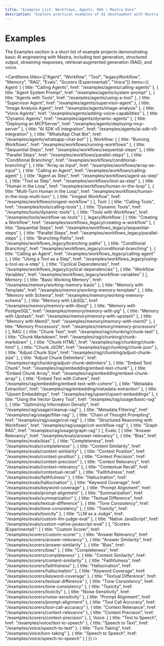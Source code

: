 ```yaml
---
title: "Examples List: Workflows, Agents, RAG | Mastra Docs"
description: "Explore practical examples of AI development with Mastra, including text generation, RAG implementations, structured outputs, and multi-modal interactions. Learn how to build AI applications using OpenAI, Anthropic, and Google Gemini."
---
```



# Examples

The Examples section is a short list of example projects demonstrating basic AI engineering with Mastra, including text generation, structured output, streaming responses, retrieval‐augmented generation (RAG), and voice.

<CardItems
  titles={["Agent", "Workflow", "Tool", "legacyWorkflow", "Memory", "RAG", "Evals", "Scorers (Experimental)", "Voice"]}
  items={{
    Agent: [
      { title: "Calling Agents", href: "/examples/agents/calling-agents" },
      { title: "Agent System Prompt", href: "/examples/agents/system-prompt" },
      { title: "Agents with Tools", href: "/examples/agents/using-a-tool" },
      { title: "Supervisor Agent", href: "/examples/agents/supervisor-agent" },
      { title: "Image Analysis Agent", href: "/examples/agents/image-analysis" },
      { title: "Voice Agents", href: "/examples/agents/adding-voice-capabilities" },
      { title: "Dynamic Agents", href: "/examples/agents/dynamic-agents" },
      { title: "Deploying an MCPServer", href: "/examples/agents/deploying-mcp-server" },
      { title: "AI SDK v5 Integration", href: "/examples/agents/ai-sdk-v5-integration" },
      { title: "WhatsApp Chat Bot", href: "/examples/agents/whatsapp-chat-bot" }
    ],
    Workflow: [
      { title: "Running Workflows", href: "/examples/workflows/running-workflows" },
      { title: "Sequential Steps", href: "/examples/workflows/sequential-steps" },
      { title: "Parallel Steps", href: "/examples/workflows/parallel-steps" },
      { title: "Conditional Branching", href: "/examples/workflows/conditional-branching" },
      { title: "Array as Input", href: "/examples/workflows/array-as-input" },
      { title: "Calling an Agent", href: "/examples/workflows/calling-agent" },
      { title: "Agent as Step", href: "/examples/workflows/agent-as-step" },
      { title: "Tool as Step", href: "/examples/workflows/tool-as-step" },
      { title: "Human in the Loop", href: "/examples/workflows/human-in-the-loop" },
      { title: "Multi-Turn Human in the Loop", href: "/examples/workflows/human-in-the-loop-multi-turn" },
      { title: "Inngest Workflow", href: "/examples/workflows/inngest-workflow" }
    ],
    Tool: [
      { title: "Calling Tools", href: "/examples/tools/calling-tools" },
      { title: "Dynamic Tools", href: "/examples/tools/dynamic-tools" },
      { title: "Tools with Workflows", href: "/examples/tools/workflow-as-tools" }
    ],
    legacyWorkflow: [
      { title: "Creating a Workflow", href: "/examples/workflows_legacy/creating-a-workflow" },
      { title: "Sequential Steps", href: "/examples/workflows_legacy/sequential-steps" },
      { title: "Parallel Steps", href: "/examples/workflows_legacy/parallel-steps" },
      { title: "Branching Paths", href: "/examples/workflows_legacy/branching-paths" },
      { title: "Conditional Branching", href: "/examples/workflows_legacy/conditional-branching" },
      { title: "Calling an Agent", href: "/examples/workflows_legacy/calling-agent" },
      { title: "Using a Tool as a Step", href: "/examples/workflows_legacy/using-a-tool-as-a-step" },
      { title: "Cyclical Dependencies", href: "/examples/workflows_legacy/cyclical-dependencies" },
      { title: "Workflow Variables", href: "/examples/workflows_legacy/workflow-variables" }
    ],
    Memory: [
      { title: "Basic Working Memory", href: "/examples/memory/working-memory-basic" },
      { title: "Memory with Template", href: "/examples/memory/working-memory-template" },
      { title: "Memory with Schema", href: "/examples/memory/working-memory-schema" },
      { title: "Memory with LibSQL", href: "/examples/memory/memory-with-libsql" },
      { title: "Memory with PostgreSQL", href: "/examples/memory/memory-with-pg" },
      { title: "Memory with Upstash", href: "/examples/memory/memory-with-upstash" },
      { title: "Memory with Mem0", href: "/examples/memory/memory-with-mem0" },
      { title: "Memory Processors", href: "/examples/memory/memory-processors" }
    ],
    RAG: [
      { title: "Chunk Text", href: "/examples/rag/chunking/chunk-text" },
      { title: "Chunk Markdown", href: "/examples/rag/chunking/chunk-markdown" },
      { title: "Chunk HTML", href: "/examples/rag/chunking/chunk-html" },
      { title: "Chunk JSON", href: "/examples/rag/chunking/chunk-json" },
      { title: "Adjust Chunk Size", href: "/examples/rag/chunking/adjust-chunk-size" },
      { title: "Adjust Chunk Delimiters", href: "/examples/rag/chunking/adjust-chunk-delimiters" },
      { title: "Embed Text Chunk", href: "/examples/rag/embedding/embed-text-chunk" },
      { title: "Embed Chunk Array", href: "/examples/rag/embedding/embed-chunk-array" },
      { title: "Embed Text with Cohere", href: "/examples/rag/embedding/embed-text-with-cohere" },
      { title: "Metadata Extraction", href: "/examples/rag/embedding/metadata-extraction" },
      { title: "Upsert Embeddings", href: "/examples/rag/upsert/upsert-embeddings" },
      { title: "Using the Vector Query Tool", href: "/examples/rag/usage/basic-rag" },
      { title: "Optimizing Information Density", href: "/examples/rag/usage/cleanup-rag" },
      { title: "Metadata Filtering", href: "/examples/rag/usage/filter-rag" },
      { title: "Chain of Thought Prompting", href: "/examples/rag/usage/cot-rag" },
      { title: "Structured Reasoning with Workflows", href: "/examples/rag/usage/cot-workflow-rag" },
      { title: "Graph RAG", href: "/examples/rag/usage/graph-rag" }
    ],
    Evals: [
      { title: "Answer Relevancy", href: "/examples/evals/answer-relevancy" },
      { title: "Bias", href: "/examples/evals/bias" },
      { title: "Completeness", href: "/examples/evals/completeness" },
      { title: "Content Similarity", href: "/examples/evals/content-similarity" },
      { title: "Context Position", href: "/examples/evals/context-position" },
      { title: "Context Precision", href: "/examples/evals/context-precision" },
      { title: "Context Relevancy", href: "/examples/evals/context-relevancy" },
      { title: "Contextual Recall", href: "/examples/evals/contextual-recall" },
      { title: "Faithfulness", href: "/examples/evals/faithfulness" },
      { title: "Hallucination", href: "/examples/evals/hallucination" },
      { title: "Keyword Coverage", href: "/examples/evals/keyword-coverage" },
      { title: "Prompt Alignment", href: "/examples/evals/prompt-alignment" },
      { title: "Summarization", href: "/examples/evals/summarization" },
      { title: "Textual Difference", href: "/examples/evals/textual-difference" },
      { title: "Tone Consistency", href: "/examples/evals/tone-consistency" },
      { title: "Toxicity", href: "/examples/evals/toxicity" },
      { title: "LLM as a Judge", href: "/examples/evals/custom-llm-judge-eval" },
      { title: "Native JavaScript", href: "/examples/evals/custom-native-javascript-eval" }
    ],
    "Scorers (Experimental)": [
      { title: "Custom Scorer", href: "/examples/scorers/custom-scorer" },
      { title: "Answer Relevancy", href: "/examples/scorers/answer-relevancy" },
      { title: "Answer Similarity", href: "/examples/scorers/answer-similarity" },
      { title: "Bias", href: "/examples/scorers/bias" },
      { title: "Completeness", href: "/examples/scorers/completeness" },
      { title: "Content Similarity", href: "/examples/scorers/content-similarity" },
      { title: "Faithfulness", href: "/examples/scorers/faithfulness" },
      { title: "Hallucination", href: "/examples/scorers/hallucination" },
      { title: "Keyword Coverage", href: "/examples/scorers/keyword-coverage" },
      { title: "Textual Difference", href: "/examples/scorers/textual-difference" },
      { title: "Tone Consistency", href: "/examples/scorers/tone-consistency" },
      { title: "Toxicity", href: "/examples/scorers/toxicity" },
      { title: "Noise Sensitivity", href: "/examples/scorers/noise-sensitivity" },
      { title: "Prompt Alignment", href: "/examples/scorers/prompt-alignment" },
      { title: "Tool Call Accuracy", href: "/examples/scorers/tool-call-accuracy" },
      { title: "Context Relevance", href: "/examples/scorers/context-relevance" },
      { title: "Context Precision", href: "/examples/scorers/context-precision" },
    ],
    Voice: [
      { title: "Text to Speech", href: "/examples/voice/text-to-speech" },
      { title: "Speech to Text", href: "/examples/voice/speech-to-text" },
      { title: "Turn Taking", href: "/examples/voice/turn-taking" },
      { title: "Speech to Speech", href: "/examples/voice/speech-to-speech" }
    ]
  }}
/>
